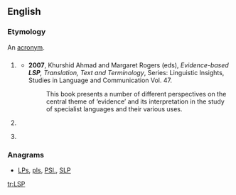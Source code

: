 ==English==
{{wikipedia|dab=LSP}}

===Etymology===
An [[acronym]].

==={{acronym-old|en}}===
{{en-acronym}}

# {{linguistics}} {{acronym of|w:Language for specific purposes|Language for specific purposes}}
#* '''2007''', Khurshid Ahmad and Margaret Rogers (eds), ''Evidence-based '''LSP''', Translation, Text and Terminology'', Series: Linguistic Insights, Studies in Language and Communication  Vol. 47.
#*: This book presents a number of different perspectives on the central theme of ‘evidence’ and its interpretation in the study of specialist languages and their various uses.
# {{physics}} {{acronym of|lightest [[supersymmetric]] particle/partner}}
# {{programming}} {{acronym of|Liskov substitution principle}} {{gloss|It is one of the [[SOLID]] programming principles.}}

===Anagrams===
* [[LPs#English|LPs]], [[pls#English|pls]], [[PSl.#English|PSl.]], [[SLP#English|SLP]]

[[tr:LSP]]